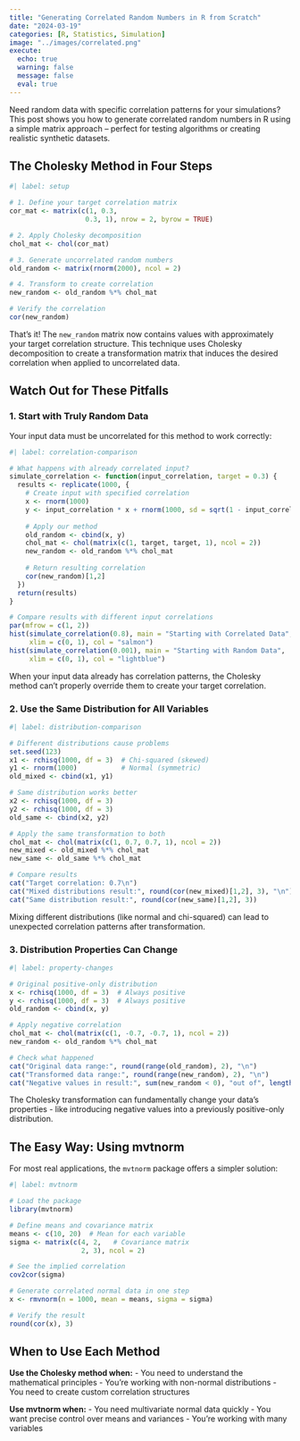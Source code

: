 ```yaml
---
title: "Generating Correlated Random Numbers in R from Scratch"
date: "2024-03-19"
categories: [R, Statistics, Simulation]
image: "../images/correlated.png"
execute:
  echo: true
  warning: false
  message: false
  eval: true
---
```


Need random data with specific correlation patterns for your simulations? This post shows you how to generate correlated random numbers in R using a simple matrix approach – perfect for testing algorithms or creating realistic synthetic datasets.

## The Cholesky Method in Four Steps

```r
#| label: setup

# 1. Define your target correlation matrix
cor_mat <- matrix(c(1, 0.3, 
                   0.3, 1), nrow = 2, byrow = TRUE)

# 2. Apply Cholesky decomposition
chol_mat <- chol(cor_mat)

# 3. Generate uncorrelated random numbers
old_random <- matrix(rnorm(2000), ncol = 2)

# 4. Transform to create correlation
new_random <- old_random %*% chol_mat

# Verify the correlation
cor(new_random)
```

That's it! The `new_random` matrix now contains values with approximately your target correlation structure. This technique uses Cholesky decomposition to create a transformation matrix that induces the desired correlation when applied to uncorrelated data.

## Watch Out for These Pitfalls

### 1. Start with Truly Random Data

Your input data must be uncorrelated for this method to work correctly:

```r
#| label: correlation-comparison

# What happens with already correlated input?
simulate_correlation <- function(input_correlation, target = 0.3) {
  results <- replicate(1000, {
    # Create input with specified correlation
    x <- rnorm(1000)
    y <- input_correlation * x + rnorm(1000, sd = sqrt(1 - input_correlation^2))
    
    # Apply our method
    old_random <- cbind(x, y)
    chol_mat <- chol(matrix(c(1, target, target, 1), ncol = 2))
    new_random <- old_random %*% chol_mat
    
    # Return resulting correlation
    cor(new_random)[1,2]
  })
  return(results)
}

# Compare results with different input correlations
par(mfrow = c(1, 2))
hist(simulate_correlation(0.8), main = "Starting with Correlated Data",
     xlim = c(0, 1), col = "salmon")
hist(simulate_correlation(0.001), main = "Starting with Random Data",
     xlim = c(0, 1), col = "lightblue")
```

When your input data already has correlation patterns, the Cholesky method can't properly override them to create your target correlation.

### 2. Use the Same Distribution for All Variables

```r
#| label: distribution-comparison

# Different distributions cause problems
set.seed(123)
x1 <- rchisq(1000, df = 3)  # Chi-squared (skewed)
y1 <- rnorm(1000)           # Normal (symmetric)
old_mixed <- cbind(x1, y1)

# Same distribution works better
x2 <- rchisq(1000, df = 3)
y2 <- rchisq(1000, df = 3)
old_same <- cbind(x2, y2)

# Apply the same transformation to both
chol_mat <- chol(matrix(c(1, 0.7, 0.7, 1), ncol = 2))
new_mixed <- old_mixed %*% chol_mat
new_same <- old_same %*% chol_mat

# Compare results
cat("Target correlation: 0.7\n")
cat("Mixed distributions result:", round(cor(new_mixed)[1,2], 3), "\n")
cat("Same distribution result:", round(cor(new_same)[1,2], 3))
```

Mixing different distributions (like normal and chi-squared) can lead to unexpected correlation patterns after transformation.

### 3. Distribution Properties Can Change

```r
#| label: property-changes

# Original positive-only distribution
x <- rchisq(1000, df = 3)  # Always positive
y <- rchisq(1000, df = 3)  # Always positive
old_random <- cbind(x, y)

# Apply negative correlation
chol_mat <- chol(matrix(c(1, -0.7, -0.7, 1), ncol = 2))
new_random <- old_random %*% chol_mat

# Check what happened
cat("Original data range:", round(range(old_random), 2), "\n")
cat("Transformed data range:", round(range(new_random), 2), "\n")
cat("Negative values in result:", sum(new_random < 0), "out of", length(new_random))
```

The Cholesky transformation can fundamentally change your data's properties - like introducing negative values into a previously positive-only distribution.

## The Easy Way: Using mvtnorm

For most real applications, the `mvtnorm` package offers a simpler solution:

```r
#| label: mvtnorm

# Load the package
library(mvtnorm)

# Define means and covariance matrix
means <- c(10, 20)  # Mean for each variable
sigma <- matrix(c(4, 2,   # Covariance matrix
                  2, 3), ncol = 2)

# See the implied correlation
cov2cor(sigma)

# Generate correlated normal data in one step
x <- rmvnorm(n = 1000, mean = means, sigma = sigma)

# Verify the result
round(cor(x), 3)
```

## When to Use Each Method

**Use the Cholesky method when:**
- You need to understand the mathematical principles
- You're working with non-normal distributions
- You need to create custom correlation structures

**Use mvtnorm when:**
- You need multivariate normal data quickly
- You want precise control over means and variances
- You're working with many variables